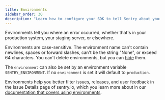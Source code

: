 ```yaml
---
title: Environments
sidebar_order: 30
description: "Learn how to configure your SDK to tell Sentry about your environments."
---
```


Environments tell you where an error occurred, whether that's in your production system, your staging server, or elsewhere.

Environments are case-sensitive. The environment name can't contain newlines, spaces or forward slashes, can't be the string "None", or exceed 64 characters. You can't delete environments, but you can [hide](/product/sentry-basics/environments/#hidden-environments) them.

<PlatformContent includePath="set-environment" />

The `environment` can also be set by an environment variable `SENTRY_ENVIRONMENT`. If no `environment` is set it will default to `production`.

Environments help you better filter issues, releases, and user feedback in the Issue Details page of sentry.io, which you learn more about in our [documentation that covers using environments](/product/sentry-basics/environments/).
